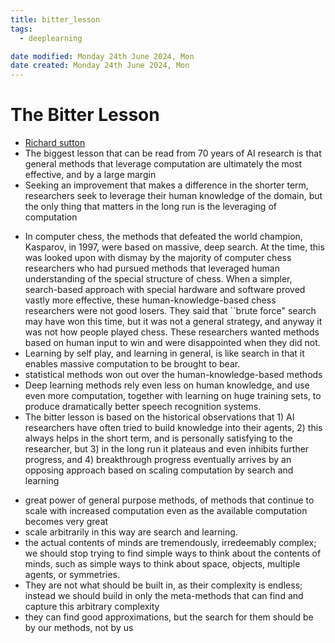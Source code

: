 ```yaml
---
title: bitter_lesson
tags:
  - deeplearning

date modified: Monday 24th June 2024, Mon
date created: Monday 24th June 2024, Mon
---
```


<!--section: 1-->

# The Bitter Lesson

- [Richard sutton](https://www.cs.utexas.edu/~eunsol/courses/data/bitter_lesson.pdf)
- The biggest lesson that can be read from 70 years of AI research is that general methods that leverage computation are ultimately the most effective, and by a large margin
- Seeking an improvement that makes a difference in the shorter term, researchers seek to leverage their human knowledge of the domain, but the only thing that matters in the long run is the leveraging of computation

<!--section: 1.1-->
- In computer chess, the methods that defeated the world champion, Kasparov, in 1997, were based on massive, deep search. At the time, this was looked upon with dismay by the majority of computer chess researchers who had pursued methods that leveraged human understanding of the special structure of chess. When a simpler, search-based approach with special hardware and software proved vastly more effective, these human-knowledge-based chess researchers were not good losers. They said that \`\`brute force\" search may have won this time, but it was not a general strategy, and anyway it was not how people played chess. These researchers wanted methods based on human input to win and were disappointed when they did not.
- Learning by self play, and learning in general, is like search in that it enables massive computation to be brought to bear.
- statistical methods won out over the human-knowledge-based methods
- Deep learning methods rely even less on human knowledge, and use even more computation, together with learning on huge training sets, to produce dramatically better speech recognition systems.
- The bitter lesson is based on the historical observations that 1) AI researchers have often tried to build knowledge into their agents, 2) this always helps in the short term, and is personally satisfying to the researcher, but 3) in the long run it plateaus and even inhibits further progress, and 4) breakthrough progress eventually arrives by an opposing approach based on scaling computation by search and learning

<!--section: 1.2-->
- great power of general purpose methods, of methods that continue to scale with increased computation even as the available computation becomes very great
- scale arbitrarily in this way are search and learning.
- the actual contents of minds are tremendously, irredeemably complex; we should stop trying to find simple ways to think about the contents of minds, such as simple ways to think about space, objects, multiple agents, or symmetries.
- They are not what should be built in, as their complexity is endless; instead we should build in only the meta-methods that can find and capture this arbitrary complexity
- they can find good approximations, but the search for them should be by our methods, not by us
